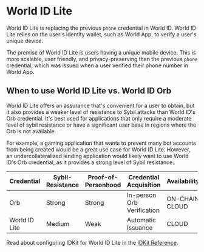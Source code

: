 
# World ID Lite

World ID Lite is replacing the previous `phone` credential in World ID. World ID Lite relies on the user's identity wallet, such as World App, to verify a user's unique device.

The premise of World ID Lite is users having a unique mobile device. This is more scalable, user friendly, and privacy-preserving than the previous `phone` credential, which was issued when a user verified their phone number in World App.

## When to use World ID Lite vs. World ID Orb

World ID Lite offers an assurance that's convenient for a user to obtain, but it also provides a weaker level of resistance to Sybil attacks than World ID's Orb credential. It's best used for applications that only require a moderate level of sybil resistance or have a significant user base in regions where the Orb is not available.

For example, a gaming application that wants to prevent many bot accounts from being created would be a great use case for World ID Lite. However, an undercollateralized lending application would likely want to use World ID's Orb credential, as it provides a strong level of Sybil resistance.

<table>
  <thead>
    <tr>
      <th>Credential</th>
      <th>Sybil-Resistance</th>
      <th>Proof-of-Personhood</th>
      <th>Credential Acquisition</th>
      <th>Availability</th>
    </tr>
  </thead>
  <tbody>
    <tr>
      <td className="align-middle"><img src="/icons/credential-orb.svg" alt="" className="h-8 w-8 m-0 mr-2 inline" />Orb</td>
      <td className="align-middle">Strong</td>
      <td className="align-middle">Strong</td>
      <td className="align-middle">In-person Orb Verification</td>
      <td className="align-middle"><Tag>ON-CHAIN</Tag> <Tag color="sky">CLOUD</Tag></td>
    </tr>
    <tr>
      <td className="flex items-center"><img src="/icons/credential-phone.svg" alt="" className="h-8 w-8 m-0 mr-2" />World ID Lite</td>
      <td className="align-middle">Medium</td>
      <td className="align-middle">Weak</td>
      <td className="align-middle">Automatic Issuance</td>
      <td className="align-middle"><Tag color="sky">CLOUD</Tag></td>
    </tr>
  </tbody>
</table>

<Note>Read about configuring IDKit for World ID Lite in the [IDKit Reference](/reference/idkit/).</Note>